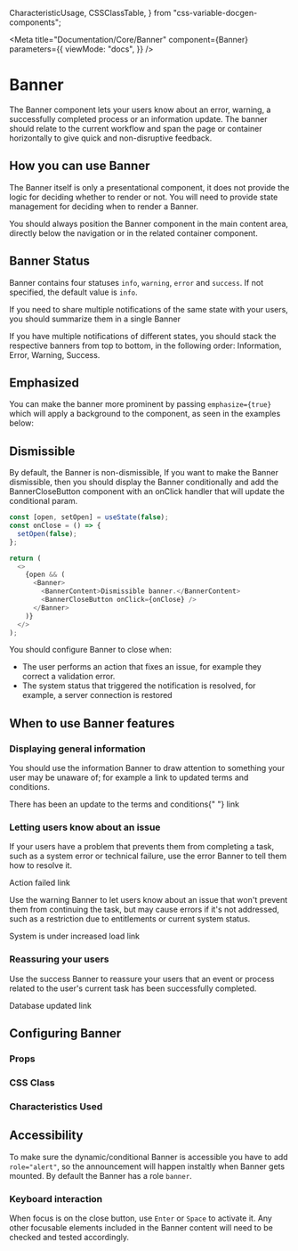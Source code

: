   CharacteristicUsage,
  CSSClassTable,
} from "css-variable-docgen-components";

<Meta
  title="Documentation/Core/Banner"
  component={Banner}
  parameters={{
    viewMode: "docs",
  }}
/>

# Banner

The Banner component lets your users know about an error, warning, a successfully completed process or an information update. The banner should relate to the current workflow
and span the page or container horizontally to give quick and non-disruptive feedback.

## How you can use Banner

The Banner itself is only a presentational component, it does not provide the logic for deciding whether to render
or not. You will need to provide state management for deciding when to render a Banner.

You should always position the Banner component in the main content area, directly below
the navigation or in the related container component.

<Canvas>
  <Story id="core-banner--default" />
</Canvas>

## Banner Status

Banner contains four statuses `info`, `warning`, `error` and `success`. If not specified, the default value is `info`.

<Canvas>
  <Story id="core-banner--statuses" />
</Canvas>

If you need to share multiple notifications of the same state with your users, you should summarize them in a single Banner

If you have multiple notifications of different states, you should stack the respective banners from top to bottom,
in the following order: Information, Error, Warning, Success.

## Emphasized

You can make the banner more prominent by passing `emphasize={true}` which will apply a background to the component, as seen in the examples below:

<Canvas>
  <Story id="core-banner--emphasized" />
</Canvas>

## Dismissible

By default, the Banner is non-dismissible, If you want to make the Banner dismissible, then you should display the Banner conditionally and add the BannerCloseButton component with an onClick handler that will update the conditional param.

```js
const [open, setOpen] = useState(false);
const onClose = () => {
  setOpen(false);
};

return (
  <>
    {open && (
      <Banner>
        <BannerContent>Dismissible banner.</BannerContent>
        <BannerCloseButton onClick={onClose} />
      </Banner>
    )}
  </>
);
```

<Canvas>
  <Story id="core-banner--controlled" />
</Canvas>

You should configure Banner to close when:

- The user performs an action that fixes an issue, for example they correct a validation error.
- The system status that triggered the notification is resolved, for example, a server connection is restored

## When to use Banner features

### Displaying general information

You should use the information Banner to draw attention to something your user may be unaware of; for example a link to updated terms and conditions.

<Canvas>
  <Banner>
    <BannerContent>
      There has been an update to the terms and conditions{" "}
      <Link href="#">link</Link>
    </BannerContent>
  </Banner>
</Canvas>

### Letting users know about an issue

If your users have a problem that prevents them from completing a task, such as a system error
or technical failure, use the error Banner to tell them how to resolve it.

<Canvas>
  <Banner status="error">
    <BannerContent>
      Action failed <Link href="#">link</Link>
    </BannerContent>
  </Banner>
</Canvas>

Use the warning Banner to let users know about an issue that won't prevent them from
continuing the task, but may cause errors if it's not addressed, such as a restriction due to entitlements
or current system status.

<Canvas>
  <Banner status="warning">
    <BannerContent>
      System is under increased load <Link href="#">link</Link>
    </BannerContent>
  </Banner>
</Canvas>

### Reassuring your users

Use the success Banner to reassure your users that an event or process related to the user's current
task has been successfully completed.

<Canvas>
  <Banner status="success">
    <BannerContent>
      Database updated <Link href="#">link</Link>
    </BannerContent>
  </Banner>
</Canvas>

## Configuring Banner

### Props

<ArgsTable of={Banner} />

### CSS Class

<CSSClassTable of={Banner} />

### Characteristics Used

## Accessibility

To make sure the dynamic/conditional Banner is accessible you have to add `role="alert"`, so the announcement will happen instaltly when Banner gets mounted. By default the Banner has a role `banner`.

### Keyboard interaction

When focus is on the close button, use `Enter` or `Space` to activate it.
Any other focusable elements included in the Banner content will need to be checked and tested accordingly.

<HelpAndSupport />
